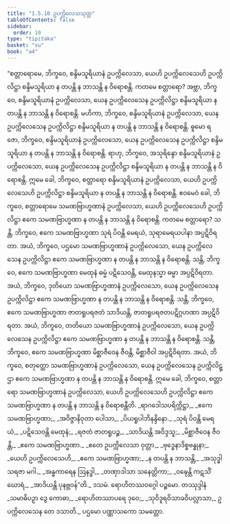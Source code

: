 ```yaml
---
title: "1.5.10 ဥပက္ကိလေသသုတ္တ"
tableOfContents: false
sidebar:
  order: 10
type: "tipitaka"
basket: "su"
book: "a4"
---
```



<DynamicBreadcrumb />

<Division number="50" book="a4" e="ch" v="15" p="362">

<Paragraph number="346" book="a4">
“စတ္တာရောမေ, ဘိက္ခဝေ, စန္ဒိမသူရိယာနံ ဥပက္ကိလေသာ, ယေဟိ ဥပက္ကိလေသေဟိ ဥပက္ကိလိဋ္ဌာ စန္ဒိမသူရိယာ န တပန္တိ န ဘာသန္တိ န ဝိရောစန္တိ. ကတမေ စတ္တာရော? အဗ္ဘာ, ဘိက္ခဝေ, စန္ဒိမသူရိယာနံ ဥပက္ကိလေသာ, ယေန ဥပက္ကိလေသေန ဥပက္ကိလိဋ္ဌာ စန္ဒိမသူရိယာ န တပန္တိ န ဘာသန္တိ န ဝိရောစန္တိ.
</Paragraph>

<Paragraph number="347" book="a4">
မဟိကာ, ဘိက္ခဝေ, စန္ဒိမသူရိယာနံ ဥပက္ကိလေသာ, ယေန ဥပက္ကိလေသေန ဥပက္ကိလိဋ္ဌာ စန္ဒိမသူရိယာ န တပန္တိ န ဘာသန္တိ န ဝိရောစန္တိ.
</Paragraph>

<Paragraph number="348" book="a4">
ဓူမော ရဇော, ဘိက္ခဝေ, စန္ဒိမသူရိယာနံ ဥပက္ကိလေသော, ယေန ဥပက္ကိလေသေန ဥပက္ကိလိဋ္ဌာ စန္ဒိမသူရိယာ န တပန္တိ န ဘာသန္တိ န ဝိရောစန္တိ.
</Paragraph>

<Paragraph number="349" book="a4">
ရာဟု, ဘိက္ခဝေ, အသုရိန္ဒော စန္ဒိမသူရိယာနံ ဥပက္ကိလေသော, ယေန ဥပက္ကိလေသေန ဥပက္ကိလိဋ္ဌာ စန္ဒိမသူရိယာ န တပန္တိ န ဘာသန္တိ န ဝိရောစန္တိ. ဣမေ ခေါ, ဘိက္ခဝေ, စတ္တာရော စန္ဒိမသူရိယာနံ ဥပက္ကိလေသာ, ယေဟိ ဥပက္ကိလေသေဟိ ဥပက္ကိလိဋ္ဌာ စန္ဒိမသူရိယာ န တပန္တိ န ဘာသန္တိ န ဝိရောစန္တိ.
</Paragraph>

<Paragraph number="350" book="a4">
ဧဝမေဝံ ခေါ, ဘိက္ခဝေ, စတ္တာရောမေ သမဏဗြာဟ္မဏာနံ ဥပက္ကိလေသာ, ယေဟိ ဥပက္ကိလေသေဟိ ဥပက္ကိလိဋ္ဌာ ဧကေ သမဏဗြာဟ္မဏာ န တပန္တိ န ဘာသန္တိ န ဝိရောစန္တိ. ကတမေ စတ္တာရော? သန္တိ, ဘိက္ခဝေ, ဧကေ သမဏဗြာဟ္မဏာ သုရံ ပိဝန္တိ မေရယံ, သုရာမေရယပါနာ အပ္ပဋိဝိရတာ. အယံ, ဘိက္ခဝေ, ပဌမော သမဏဗြာဟ္မဏာနံ ဥပက္ကိလေသော, ယေန ဥပက္ကိလေသေန ဥပက္ကိလိဋ္ဌာ ဧကေ သမဏဗြာဟ္မဏာ န တပန္တိ န ဘာသန္တိ န ဝိရောစန္တိ.
</Paragraph>

<Paragraph number="351" book="a4">
သန္တိ, ဘိက္ခဝေ, ဧကေ သမဏဗြာဟ္မဏာ မေထုနံ ဓမ္မံ ပဋိသေဝန္တိ, မေထုနသ္မာ ဓမ္မာ အပ္ပဋိဝိရတာ. အယံ, ဘိက္ခဝေ, ဒုတိယော သမဏဗြာဟ္မဏာနံ ဥပက္ကိလေသော, ယေန ဥပက္ကိလေသေန ဥပက္ကိလိဋ္ဌာ ဧကေ သမဏဗြာဟ္မဏာ န တပန္တိ န ဘာသန္တိ န ဝိရောစန္တိ.
</Paragraph>

<Paragraph number="352" book="a4">
သန္တိ, ဘိက္ခဝေ, ဧကေ သမဏဗြာဟ္မဏာ ဇာတရူပရဇတံ သာဒိယန္တိ, ဇာတရူပရဇတပဋိဂ္ဂဟဏာ အပ္ပဋိဝိရတာ. အယံ, ဘိက္ခဝေ, တတိယော သမဏဗြာဟ္မဏာနံ ဥပက္ကိလေသော, ယေန ဥပက္ကိလေသေန ဥပက္ကိလိဋ္ဌာ ဧကေ သမဏဗြာဟ္မဏာ န တပန္တိ န ဘာသန္တိ န ဝိရောစန္တိ.
</Paragraph>

<Paragraph number="353" book="a4">
သန္တိ, ဘိက္ခဝေ, ဧကေ သမဏဗြာဟ္မဏာ မိစ္ဆာဇီဝေန ဇီဝန္တိ, မိစ္ဆာဇီဝါ အပ္ပဋိဝိရတာ. အယံ, ဘိက္ခဝေ, စတုတ္ထော သမဏဗြာဟ္မဏာနံ ဥပက္ကိလေသော, ယေန ဥပက္ကိလေသေန ဥပက္ကိလိဋ္ဌာ ဧကေ သမဏဗြာဟ္မဏာ န တပန္တိ န ဘာသန္တိ န ဝိရောစန္တိ. ဣမေ ခေါ, ဘိက္ခဝေ, စတ္တာရော သမဏဗြာဟ္မဏာနံ ဥပက္ကိလေသာ, ယေဟိ ဥပက္ကိလေသေဟိ ဥပက္ကိလိဋ္ဌာ ဧကေ သမဏဗြာဟ္မဏာ န တပန္တိ န ဘာသန္တိ န ဝိရောစန္တီတိ.
</Paragraph>

<Paragraph number="354" type="verses" book="a4">
_ရာဂဒေါသပရိက္ကိဋ္ဌာ,_  
_ဧကေ သမဏဗြာဟ္မဏာ;_  
_အဝိဇ္ဇာနိဝုတာ ပေါသာ,_  
_ပိယရူပါဘိနန္ဒိနော._  

</Paragraph>

<Paragraph number="355" type="verses" book="a4">
_သုရံ ပိဝန္တိ မေရယံ,_  
_ပဋိသေဝန္တိ မေထုနံ;_  
_ရဇတံ ဇာတရူပဉ္စ,_  
_သာဒိယန္တိ အဝိဒ္ဒသူ;_  
_မိစ္ဆာဇီဝေန ဇီဝန္တိ,_  
_ဧကေ သမဏဗြာဟ္မဏာ._  

</Paragraph>

<Paragraph number="356" type="verses" book="a4">
_ဧတေ ဥပက္ကိလေသာ ဝုတ္တာ,_  
_ဗုဒ္ဓေနာဒိစ္စဗန္ဓုနာ;_  
_ယေဟိ ဥပက္ကိလေသေဟိ,_  
_ဧကေ သမဏဗြာဟ္မဏာ;_  
_န တပန္တိ န ဘာသန္တိ,_  
_အသုဒ္ဓါ သရဇာ မဂါ._  

</Paragraph>

<Paragraph number="357" type="verses" book="a4">
_အန္ဓကာရေန ဩနဒ္ဓါ,_  
_တဏှာဒါသာ သနေတ္တိကာ;_  
_ဝဍ္ဎေန္တိ ကဋသိံ ဃောရံ,_  
_အာဒိယန္တိ ပုနဗ္ဘဝန်”တိ._  


</Paragraph>
</Division>

<Paragraph number="358" type="center" book="a4">
ဒသမံ.



</Paragraph>

<Paragraph number="359" type="center" book="a4">
ရောဟိတဿဝဂ္ဂေါ ပဉ္စမော.



</Paragraph>

<Paragraph number="360" type="center" book="a4">
တဿုဒ္ဒါနံ


</Paragraph>

<Paragraph number="361" type="verses" book="a4">
_သမာဓိပဉှာ ဒွေ ကောဓာ,_  
_ရောဟိတဿာပရေ ဒုဝေ;_  
_သုဝိဒူရဝိသာခဝိပလ္လာသာ,_  
ဥပက္ကိလေသေန တေ ဒသာတိ._  


</Paragraph>

<Paragraph number="362" type="center" book="a4">
ပဌမော ပဏ္ဏာသကော သမတ္တော.
</Paragraph>